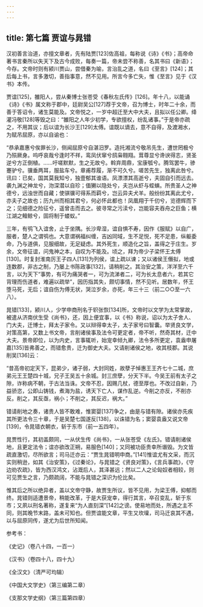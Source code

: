 ```yaml
---
---
---
```

title: 第七篇 贾谊与晁错
---




汉初善言治道，亦擅文章者，先有陆贾[123]佐高祖，每称说《诗》《书》；高帝命著书言秦所以失天下及古今成败，每奏一篇，帝未尝不称善，名其书曰《新语》；今存。文帝时则有颍川贾山，尝借秦为喻，言治乱之道，名曰《至言》[124]；其后每上书，言多激切，善指事意，然不见用。所言今多亡失，惟《至言》见于《汉书》本传。

贾谊[125]，雒阳人，尝从秦博士张苍受《春秋左氏传》[126]。年十八，以能诵《诗》《书》属文称于郡中，廷尉吴公[127]荐于文帝，召为博士，时年二十余，而善于答诏令，诸生莫能及。文帝悦之，一岁中超迁至大中大夫，且拟以任公卿。绛灌冯敬[128]等毁之曰：“雒阳之人年少初学，专欲擅权，纷乱诸事。”于是帝亦疏之，不用其议；后以谊为长沙王[129]太傅。谊既以谪去，意不自得，及渡湘水，为赋吊屈原，亦以自谕也：

“恭承嘉惠兮俟罪长沙，侧闻屈原兮自湛汨罗。造托湘流兮敬吊先生，遭世罔极兮乃殒厥身。呜呼哀哉兮逢时不祥，鸾凤伏窜兮鸱枭翱翔。茸尊显兮谗谀得志，贤圣逆兮方正倒植。……吁嗟默默，生之无故兮。斡弃周鼎，宝康瓠兮。腾驾罢牛，骖蹇驴兮。骥垂两耳，服盐车兮。章甫荐履，渐不可久兮。嗟苦先生，独离此咎兮。讯曰：已矣，国其莫我知兮，独壹郁其谁语。凤漂漂其高逝兮，夫固自引而远去。袭九渊之神龙兮，沕深潜以自珍；偭獭以隐处兮，夫岂从虾与蛭螾。所贵圣人之神德兮，远浊世而自藏；使骐骥可得系而羁兮，岂云异夫犬羊。般纷纷其离此尤兮，亦夫子之故也；历九州而相其君兮，何必怀此都也！凤凰翔于千仞兮，览德辉而下之；见细德之险征兮，遥曾击而去之。彼寻常之污渎兮，岂能容夫吞舟之巨鱼；横江湖之鳣鲸兮，固将制于蝼蚁。”

三年，有鸮飞入谊舍，止于坐隅。长沙卑湿，谊自惧不寿，因作《服赋》以自广，服者，楚人之谓鸮也。大意谓祸福纠缠，吉凶同域，生不足悦，死不足患，纵躯委命，乃与道俱，见服细故，无足疑虑。其外死生，顺造化之旨，盖得之于庄生。岁余，文帝征谊，问鬼神之本，自叹为不能及。顷之，拜为帝少子梁怀王太傅[130]。时复封淮南厉王子四人[131]为列侯，谊上疏以谏；又以诸侯王僭拟，地或连数郡，非古之制，乃屡上书陈政事[132]，请稍削之。其治安之策，洋洋至六千言，以为天下“事势，有可为痛哭者一，可为流涕者二，可为长太息者六，若其它背理而伤道者，难遍以疏举”，因历指其失，颇切事情，然不见听。居数年，怀王堕马死，无后；谊自伤为傅无状，哭泣岁余，亦死，年三十三（前二○○至一六八）。

晁错[133]，颍川人，少学申商刑名于轵张恢[134]所，文帝时以文学为太常掌故，被遣从济南伏生受《尚书》，还，因上便宜事，以《书》称说，诏以为太子舍人、门大夫，迁博士，拜太子家令。又以辩得幸太子，太子家号曰智囊。举贤良文学，对策高第，又数上书文帝，言削诸侯事及法令可更定者，帝不听，然奇其材，迁中大夫。景帝即位，以为内史，言事辄听，始宠幸倾九卿，法令多所更定，袁盎申屠嘉[135]皆弗善之，而错愈贵，迁为御史大夫。又请削诸侯之地，收其枝郡。其说削吴[136]云：

“昔高帝初定天下，昆弟少，诸子弱，大封同姓，故孽子悼惠王王齐七十二城，庶弟元王王楚四十城，兄子王吴五十余城。封三庶孽，分天下半。今吴王前有太子之隙，诈称病不朝，于古法当诛。文帝不忍，因赐几杖，德至厚也。不改过自新，乃益骄恣，公即山铸钱，煮海为盐，诱天下亡人，谋作乱逆。今削之亦反，不削亦反。削之，其反亟，祸小；不削之，其反迟，祸大。”

错请削地之奏，诸贵人皆不敢难，惟窦婴[137]争之，由是与错有隙。诸侯亦先疾其所更法令三十章，于是吴楚七国遂反[138]，以诛错为名；窦婴袁盎又说文帝[139]，令晁错衣朝衣，斩于东市（前一五四年）。

晁贾性行，其初盖颇同，一从伏生传《尚书》，一从张苍受《左氏》。错请削诸侯地，且更定法令；谊亦欲改正朔，易服色[140]；又同被功臣贵幸所谮毁。为文皆疏直激切，尽所欲言；司马迁亦云：“贾生晁错明申商。”[141]惟谊尤有文采，而沉实则稍逊，如其《治安策》，《过秦论》，与晁错之《贤良对策》，《言兵事疏》，《守边劝农疏》，皆为西汉鸿文，沾溉后人，其泽甚远；然以二人之论匈奴者相较，则可见贾生之言，乃颇疏阔，不能与晁错之深识为伦比矣。

惟其后之所以绝异者，盖以文帝守静，故贾生所议，皆不见用，为梁王傅，抑郁而终。晁错则适遭景帝，稍能改革，于是大获宠幸，得行其言，卒召变乱，斩于东市；又夙以刑名著称，遂复来“为人直刻深”[142]之谤。使易地而处，所遇之主不同，则其晚节末路，盖未可知也。但贾谊能文章，平生又坎壈，司马迁哀其不遇，以与屈原同传，遂尤为后世所知闻。

参考书：

《史记》（卷八十四，一百一）

《汉书》（卷四十八，四十九）

《全汉文》（清严可均辑）

《中国大文学史》（第三编第二章）

《支那文学史纲》（第三篇第四章）